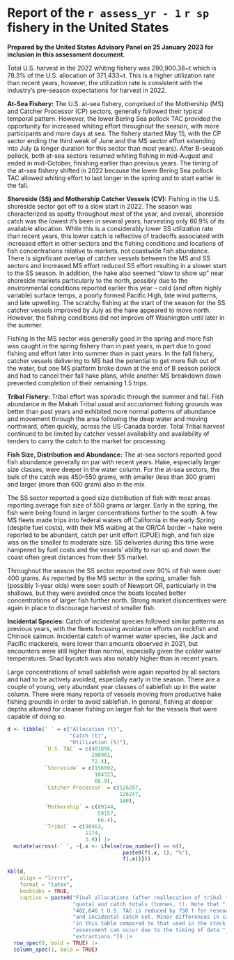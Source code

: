 \newpage

\rfoot{U.S. fishery report}

# Report of the `r assess_yr - 1` `r sp` fishery in the United States {#sec:app-us-fishery-report}

**Prepared by the United States Advisory Panel on 25 January 2023 for inclusion in this assessment document.**

Total U.S. harvest in the 2022 whiting fishery was 290,900.38~t which is
78.3% of the U.S. allocation of 371,433~t. This is a higher utilization rate
than recent years, however, the utilization rate is consistent with the
industry's pre-season expectations for harvest in 2022.

**At-Sea Fishery:**
The U.S. at-sea fishery, comprised of the Mothership (MS) and Catcher
Processor (CP) sectors, generally followed their typical temporal pattern.
However, the lower Bering Sea pollock TAC provided the opportunity for
increased whiting effort throughout the season, with more participants and
more days at sea. The fishery started May 15, with the CP sector ending the
third week of June and the MS sector effort extending into July (a longer
duration for this sector than most years). After B-season pollock, both
at-sea sectors resumed whiting fishing in mid-August and ended in
mid-October, finishing earlier than previous years. The timing of the
at-sea fishery shifted in 2022 because the lower Bering Sea pollock TAC
allowed whiting effort to last longer in the spring and to start earlier in the fall.

**Shoreside (SS) and Mothership Catcher Vessels (CV):**
Fishing in the U.S. shoreside sector got off to a slow start in 2022. The
season was characterized as spotty throughout most of the year, and overall,
shoreside catch was the lowest it's been in several years, harvesting only
66.9% of its available allocation. While this is a considerably lower
SS utilization rate than recent years, this lower catch is reflective
of tradeoffs associated with increased effort in other sectors and the
fishing conditions and locations of fish concentrations relative to markets,
not coastwide fish abundance. There is significant overlap of catcher vessels
between the MS and SS sectors and increased MS effort reduced SS effort
resulting in a slower start to the SS season. In addition, the hake also
seemed "slow to show up" near shoreside markets particularly to the north,
possibly due to the environmental conditions reported earlier this
year -- cold (and often highly variable) surface temps, a poorly formed
Pacific High, late wind patterns, and late upwelling. The scratchy fishing
at the start of the season for the SS catcher vessels improved by July as
the hake appeared to move north. However, the fishing conditions did not
improve off Washington until later in the summer.

Fishing in the MS sector was generally good in the spring and more fish was
caught in the spring fishery than in past years, in part due to good fishing
and effort later into summer than in past years. In the fall fishery,
catcher vessels delivering to MS had the potential to get more fish out of
the water, but one MS platform broke down at the end of B season pollock
and had to cancel their fall hake plans, while another MS breakdown down
prevented completion of their remaining 1.5 trips.

**Tribal Fishery:**
Tribal effort was sporadic through the summer and fall. Fish abundance in the
Makah Tribal usual and accustomed fishing grounds was better than past
years and exhibited more normal patterns of abundance and movement through
the area following the deep water and moving northward, often quickly, across
the US-Canada border. Total Tribal harvest continued to be limited by
catcher vessel availability and availability of tenders to carry the catch
to the market for processing.

**Fish Size, Distribution and Abundance:**
The at-sea sectors reported good fish abundance generally on par with
recent years. Hake, especially larger size classes, were deeper in the water
column. For the at-sea sectors, the bulk of the catch was 450--550 grams,
with smaller (less than 300 gram) and larger (more than 600 gram) also in
the mix.

The SS sector reported a good size distribution of fish with most areas
reporting average fish size of 550 grams or larger. Early in the spring,
the fish were being found in larger concentrations further to the south. A
few MS fleets made trips into federal waters off California in the early
Spring (despite fuel costs), with their MS waiting at the OR/CA border
-- hake were reported to be abundant, catch per unit effort (CPUE) high, and
fish size was on the smaller to moderate size. SS deliveries during this
time were hampered by fuel costs and the vessels' ability to run up and
down the coast often great distances from their SS market.

Throughout the season the SS sector reported over 90% of fish were over 400
grams. As reported by the MS sector in the spring, smaller fish (possibly
1-year olds) were seen south of Newport OR, particularly in the shallows,
but they were avoided once the boats located better concentrations of larger
fish further north. Strong market disincentives were again in place to
discourage harvest of smaller fish.

**Incidental Species:**
Catch of incidental species followed similar patterns as previous years,
with the fleets focusing avoidance efforts on rockfish and Chinook salmon.
Incidental catch of warmer water species, like Jack and Pacific mackerels,
were lower than amounts observed in 2021, but encounters were still higher
than normal, especially given the colder water temperatures. Shad bycatch
was also notably higher than in recent years.

Large concentrations of small sablefish were again reported by all sectors
and had to be actively avoided, especially early in the season. There are a
couple of young, very abundant year classes of sablefish up in the water
column. There were many reports of vessels moving from productive hake
fishing grounds in order to avoid sablefish. In general, fishing at deeper
depths allowed for cleaner fishing on larger fish for the vessels that
were capable of doing so.

```r
d <- tibble(` ` = c("Allocation (t)",
                    "Catch (t)",
                    "Utilization (%)"),
            `U.S. TAC` = c(401896,
                           290901,
                           72.4),
            `Shoreside` = c(156002,
                            104323,
                            66.9),
            `Catcher Processor` = c(126287,
                                    126247,
                                    100),
            `Mothership` = c(89144,
                             59157,
                             66.4),
            `Tribal` = c(30463,
                         1174,
                         3.9)) |> 
  mutate(across(-` `, ~{.x <- ifelse(row_number() == n(),
                                     paste0(f(.x, 1), "%"),
                                     f(.x))}))

kbl(d,
    align = "lrrrrr",
    format = "latex",
    booktabs = TRUE,
    caption = paste0("Final allocations (after reallocation of tribal ",
                     "quota) and catch totals (tonnes, t). Note that ",
                     "402,646 t U.S. TAC is reduced by 750 t for research ",
                     "and incidental catch set. Minor differences in catch ",
                     "in this table compared to that used in the stock ",
                     "assessment can occur due to the timing of data ",
                     "extractions.")) |> 
  row_spec(0, bold = TRUE) |> 
  column_spec(1, bold = TRUE)
  
```

\clearpage


